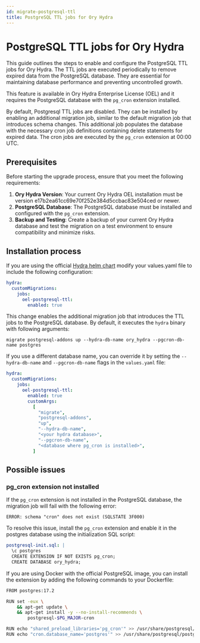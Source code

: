 ```yaml
---
id: migrate-postgresql-ttl
title: PostgreSQL TTL jobs for Ory Hydra
---
```


# PostgreSQL TTL jobs for Ory Hydra

This guide outlines the steps to enable and configure the PostgreSQL TTL jobs for Ory Hydra. The TTL jobs are executed
periodically to remove expired data from the PostgreSQL database. They are essential for maintaining database performance and
preventing uncontrolled growth.

This feature is available in Ory Hydra Enterprise License (OEL) and it requires the PostgreSQL database with the `pg_cron`
extension installed.

By default, Postgresql TTL jobs are disabled. They can be installed by enabling an additional migration job, similar to the
default migration job that introduces schema changes. This additional job populates the database with the necessary cron job
definitions containing delete statements for expired data. The cron jobs are executed by the `pg_cron` extension at 00:00 UTC.

## Prerequisites

Before starting the upgrade process, ensure that you meet the following requirements:

1. **Ory Hydra Version**: Your current Ory Hydra OEL installation must be version e17b2ea61cc69e70f252e384d5ccbac83e504ced or
   newer.
2. **PostgreSQL Database**: The PostgreSQL database must be installed and configured with the `pg_cron` extension.
3. **Backup and Testing**: Create a backup of your current Ory Hydra database and test the migration on a test environment to
   ensure compatibility and minimize risks.

## Installation process

If you are using the official [Hydra helm chart](https://github.com/ory/k8s/tree/master/helm/charts/hydra) modify your values.yaml
file to include the following configuration:

```yaml
hydra:
  customMigrations:
    jobs:
      oel-postgresql-ttl:
        enabled: true
```

This change enables the additional migration job that introduces the TTL jobs to the PostgreSQL database. By default, it executes
the `hydra` binary with following arguments:

```
migrate postgresql-addons up --hydra-db-name ory_hydra --pgcron-db-name postgres
```

If you use a different database name, you can override it by setting the `--hydra-db-name` and `--pgcron-db-name` flags in the
`values.yaml` file:

```yaml
hydra:
  customMigrations:
    jobs:
      oel-postgresql-ttl:
        enabled: true
        customArgs:
          [
            "migrate",
            "postgresql-addons",
            "up",
            "--hydra-db-name",
            "<your hydra database>",
            "--pgcron-db-name",
            "<database where pg_cron is installed>",
          ]
```

## Possible issues

### pg_cron extension not installed

If the `pg_cron` extension is not installed in the PostgreSQL database, the migration job will fail with the following error:

```
ERROR: schema "cron" does not exist (SQLSTATE 3F000)
```

To resolve this issue, install the `pg_cron` extension and enable it in the postgres database using the initialization SQL script:

```yaml
postgresql-init.sql: |
  \c postgres
  CREATE EXTENSION IF NOT EXISTS pg_cron;
  CREATE DATABASE ory_hydra;
```

If you are using Docker with the official PostgreSQL image, you can install the extension by adding the following commands to your
Dockerfile:

```bash
FROM postgres:17.2

RUN set -eux \
    && apt-get update \
    && apt-get install -y --no-install-recommends \
        postgresql-$PG_MAJOR-cron

RUN echo "shared_preload_libraries='pg_cron'" >> /usr/share/postgresql/postgresql.conf.sample
RUN echo "cron.database_name='postgres'" >> /usr/share/postgresql/postgresql.conf.sample
```
